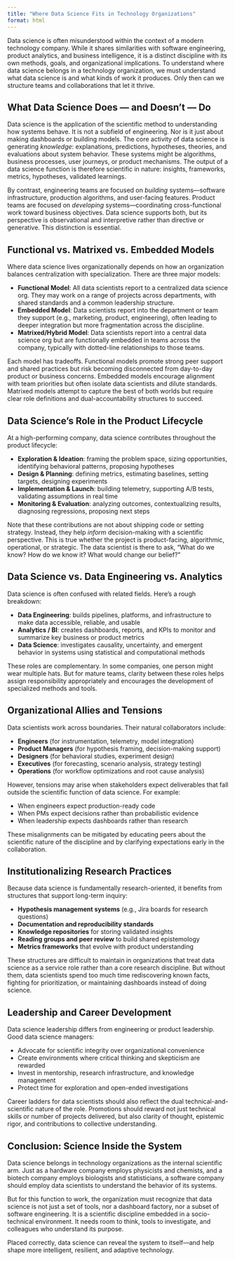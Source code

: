 ```yaml
---
title: "Where Data Science Fits in Technology Organizations"
format: html
---
```


Data science is often misunderstood within the context of a modern technology company. While it shares similarities with software engineering, product analytics, and business intelligence, it is a distinct discipline with its own methods, goals, and organizational implications. To understand where data science belongs in a technology organization, we must understand what data science is and what kinds of work it produces. Only then can we structure teams and collaborations that let it thrive.

## What Data Science Does — and Doesn’t — Do

Data science is the application of the scientific method to understanding how systems behave. It is not a subfield of engineering. Nor is it just about making dashboards or building models. The core activity of data science is generating *knowledge*: explanations, predictions, hypotheses, theories, and evaluations about system behavior. These systems might be algorithms, business processes, user journeys, or product mechanisms. The output of a data science function is therefore scientific in nature: insights, frameworks, metrics, hypotheses, validated learnings.

By contrast, engineering teams are focused on *building* systems—software infrastructure, production algorithms, and user-facing features. Product teams are focused on *developing* systems—coordinating cross-functional work toward business objectives. Data science supports both, but its perspective is observational and interpretive rather than directive or generative. This distinction is essential.

## Functional vs. Matrixed vs. Embedded Models

Where data science lives organizationally depends on how an organization balances centralization with specialization. There are three major models:

- **Functional Model**: All data scientists report to a centralized data science org. They may work on a range of projects across departments, with shared standards and a common leadership structure.
- **Embedded Model**: Data scientists report into the department or team they support (e.g., marketing, product, engineering), often leading to deeper integration but more fragmentation across the discipline.
- **Matrixed/Hybrid Model**: Data scientists report into a central data science org but are functionally embedded in teams across the company, typically with dotted-line relationships to those teams.

Each model has tradeoffs. Functional models promote strong peer support and shared practices but risk becoming disconnected from day-to-day product or business concerns. Embedded models encourage alignment with team priorities but often isolate data scientists and dilute standards. Matrixed models attempt to capture the best of both worlds but require clear role definitions and dual-accountability structures to succeed.

## Data Science’s Role in the Product Lifecycle

At a high-performing company, data science contributes throughout the product lifecycle:

- **Exploration & Ideation**: framing the problem space, sizing opportunities, identifying behavioral patterns, proposing hypotheses
- **Design & Planning**: defining metrics, estimating baselines, setting targets, designing experiments
- **Implementation & Launch**: building telemetry, supporting A/B tests, validating assumptions in real time
- **Monitoring & Evaluation**: analyzing outcomes, contextualizing results, diagnosing regressions, proposing next steps

Note that these contributions are not about shipping code or setting strategy. Instead, they help *inform* decision-making with a scientific perspective. This is true whether the project is product-facing, algorithmic, operational, or strategic. The data scientist is there to ask, “What do we know? How do we know it? What would change our belief?”

## Data Science vs. Data Engineering vs. Analytics

Data science is often confused with related fields. Here’s a rough breakdown:

- **Data Engineering**: builds pipelines, platforms, and infrastructure to make data accessible, reliable, and usable
- **Analytics / BI**: creates dashboards, reports, and KPIs to monitor and summarize key business or product metrics
- **Data Science**: investigates causality, uncertainty, and emergent behavior in systems using statistical and computational methods

These roles are complementary. In some companies, one person might wear multiple hats. But for mature teams, clarity between these roles helps assign responsibility appropriately and encourages the development of specialized methods and tools.

## Organizational Allies and Tensions

Data scientists work across boundaries. Their natural collaborators include:

- **Engineers** (for instrumentation, telemetry, model integration)
- **Product Managers** (for hypothesis framing, decision-making support)
- **Designers** (for behavioral studies, experiment design)
- **Executives** (for forecasting, scenario analysis, strategy testing)
- **Operations** (for workflow optimizations and root cause analysis)

However, tensions may arise when stakeholders expect deliverables that fall outside the scientific function of data science. For example:

- When engineers expect production-ready code
- When PMs expect decisions rather than probabilistic evidence
- When leadership expects dashboards rather than research

These misalignments can be mitigated by educating peers about the scientific nature of the discipline and by clarifying expectations early in the collaboration.

## Institutionalizing Research Practices

Because data science is fundamentally research-oriented, it benefits from structures that support long-term inquiry:

- **Hypothesis management systems** (e.g., Jira boards for research questions)
- **Documentation and reproducibility standards**
- **Knowledge repositories** for storing validated insights
- **Reading groups and peer review** to build shared epistemology
- **Metrics frameworks** that evolve with product understanding

These structures are difficult to maintain in organizations that treat data science as a service role rather than a core research discipline. But without them, data scientists spend too much time rediscovering known facts, fighting for prioritization, or maintaining dashboards instead of doing science.

## Leadership and Career Development

Data science leadership differs from engineering or product leadership. Good data science managers:

- Advocate for scientific integrity over organizational convenience
- Create environments where critical thinking and skepticism are rewarded
- Invest in mentorship, research infrastructure, and knowledge management
- Protect time for exploration and open-ended investigations

Career ladders for data scientists should also reflect the dual technical-and-scientific nature of the role. Promotions should reward not just technical skills or number of projects delivered, but also clarity of thought, epistemic rigor, and contributions to collective understanding.

## Conclusion: Science Inside the System

Data science belongs in technology organizations as the internal scientific arm. Just as a hardware company employs physicists and chemists, and a biotech company employs biologists and statisticians, a software company should employ data scientists to understand the behavior of its systems.

But for this function to work, the organization must recognize that data science is not just a set of tools, nor a dashboard factory, nor a subset of software engineering. It is a scientific discipline embedded in a socio-technical environment. It needs room to think, tools to investigate, and colleagues who understand its purpose.

Placed correctly, data science can reveal the system to itself—and help shape more intelligent, resilient, and adaptive technology.
